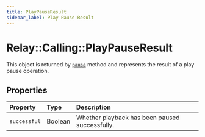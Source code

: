 ```yaml
---
title: PlayPauseResult
sidebar_label: Play Pause Result
---
```


# Relay::Calling::PlayPauseResult

[play]: ../actions/play.mdx#pause

This object is returned by [`pause`][play] method and represents the result of a play pause operation.

## Properties

| Property | Type | Description |
| :------- | :--- | :---------- |
| `successful` | Boolean | Whether playback has been paused successfully. |